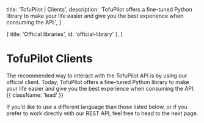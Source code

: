 
  title: 'TofuPilot | Clients',
  description:
    'TofuPilot offers a fine-tuned Python library to make your life easier and give you the best experience when consuming the API.',
}

  { title: 'Official libraries', id: 'official-library' },
]

# TofuPilot Clients

The recommended way to interact with the TofuPilot API is by using our official client. Today, TofuPilot offers a fine-tuned Python library to make your life easier and give you the best experience when consuming the API. {{ className: 'lead' }}

<Note>
  If you’d like to use a different language than those listed below, or if you
  prefer to work directly with our REST API, feel free to head to the next page.
</Note>

<Libraries />
